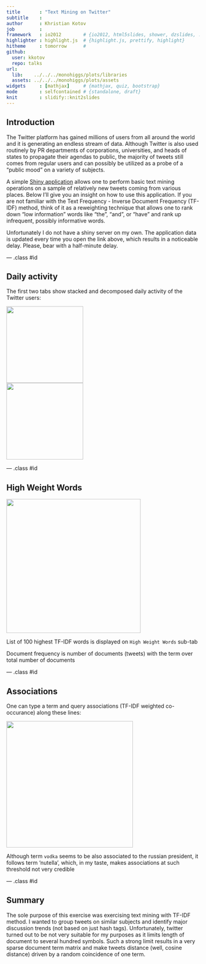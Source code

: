 ```yaml
---
title       : "Text Mining on Twitter"
subtitle    : 
author      : Khristian Kotov
job         : 
framework   : io2012        # {io2012, html5slides, shower, dzslides, ...}
highlighter : highlight.js  # {highlight.js, prettify, highlight}
hitheme     : tomorrow      # 
github:
  user: kkotov 
  repo: talks
url:
  lib:    ../../../monohiggs/plots/libraries
  assets: ../../../monohiggs/plots/assets
widgets     : [mathjax]     # {mathjax, quiz, bootstrap}
mode        : selfcontained # {standalone, draft}
knit        : slidify::knit2slides
---
```


## Introduction

The Twitter platform has gained millions of users from all around the world and it is generating an endless stream of data.
Although Twitter is also used routinely by PR departments of corporations, universities, and heads of states to propagate
their agendas to public, the majority of tweets still comes from regular users and can possibly be utilized as a probe of
a "public mood" on a variety of subjects.

A simple [Shiny application](https://koskot77.shinyapps.io/twitter/) allows one to perform basic text mining operations
on a sample of relatively new tweets coming from various places. Below I'll give you an insight on how to use this
application. If you are not familiar with the Text Frequency - Inverse Document Frequency (TF-IDF) method, think of it
as a reweighting technique that allows one to rank down "low information" words like "the", "and", or "have" and rank up
infrequent, possibly informative words.

Unfortunately I do not have a shiny server on my own. The application data is updated every time you open the link above,
which results in a noticeable delay. Please, bear with a half-minute delay.

--- .class #id


## Daily activity

The first two tabs show stacked and decomposed daily activity of the Twitter users:

<img class=center src=activity.png height=200>
<br>
<img class=center src=ts.png height=200>

--- .class #id


## High Weight Words

<img class=center src=topWords.png height=350>
<br>

List of 100 highest TF-IDF words is displayed on `High Weight Words` sub-tab

Document frequency is number of documents (tweets) with the term over total number of documents

--- .class #id


## Associations

One can type a term and query associations (TF-IDF weighted co-occurance) along these lines:

<img class=center src=vodka.png height=330>
<br>

Although term `vodka` seems to be also associated to the russian president, it follows term
'nutella', which, in my taste, makes associations at such threshold not very credible 

--- .class #id

## Summary

The sole purpose of this exercise was exercising text mining with TF-IDF method.
I wanted to group tweets on similar subjects and identify major discussion trends
(not based on just hash tags).
Unfortunately, twitter turned out to be not very suitable for my purposes as
it limits length of document to several hundred symbols. Such a strong limit
results in a very sparse document term matrix and make tweets distance (well,
cosine distance) driven by a random coincidence of one term.

<!--By no means I want to perform yet another twitter sentiment analysis.-->
